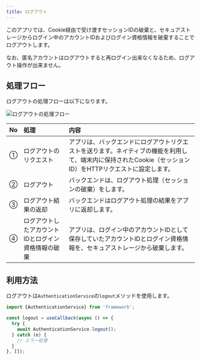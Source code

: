 ```yaml
---
title: ログアウト
---
```


このアプリでは、Cookie経由で受け渡すセッションIDの破棄と、セキュアストレージからログイン中のアカウントIDおよびログイン資格情報を破棄することでログアウトします。

なお、匿名アカウントはログアウトすると再ログイン出来なくなるため、ログアウト操作が出来ません。

## 処理フロー

ログアウトの処理フローは以下になります。

![ログアウトの処理フロー](auth-logout-flow.drawio.png)

| No | 処理 | 内容 |
|:--|:--|:--|
| ① | ログアウトのリクエスト | アプリは、バックエンドにログアウトリクエストを送ります。ネイティブの機能を利用して、端末内に保持されたCookie（セッションID）をHTTPリクエストに設定します。 |
| ② | ログアウト | バックエンドは、ログアウト処理（セッションの破棄）をします。 |
| ③ | ログアウト結果の返却 | バックエンドはログアウト処理の結果をアプリに返却します。 |
| ④ | ログアウトしたアカウントIDとログイン資格情報の破棄 | アプリは、ログイン中のアカウントIDとして保存していたアカウントIDとログイン資格情報を、セキュアストレージから破棄します。 |

## 利用方法

ログアウトは`AuthenticationService`の`logout`メソッドを使用します。

```typescript title="ログアウトの利用方法"
import {AuthenticationService} from 'framework';

const logout = useCallback(async () => {
  try {
    await AuthenticationService.logout();
  } catch (e) {
    // エラー処理
  }
}, []);
```
